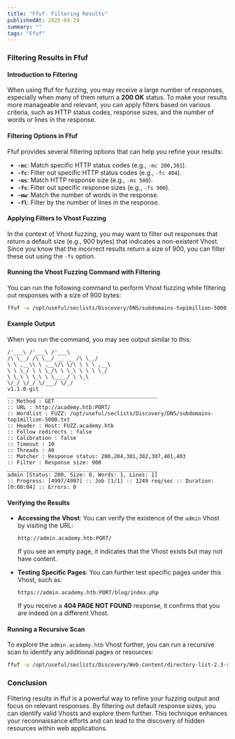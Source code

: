 ```yaml
---
title: "Ffuf- Filtering Results"
publishedAt: 2025-04-29
summary: ""
tags: "Ffuf"
---
```

### Filtering Results in Ffuf

#### Introduction to Filtering
When using ffuf for fuzzing, you may receive a large number of responses, especially when many of them return a **200 OK** status. To make your results more manageable and relevant, you can apply filters based on various criteria, such as HTTP status codes, response sizes, and the number of words or lines in the response.

#### Filtering Options in Ffuf
Ffuf provides several filtering options that can help you refine your results:
- **`-mc`**: Match specific HTTP status codes (e.g., `-mc 200,301`).
- **`-fc`**: Filter out specific HTTP status codes (e.g., `-fc 404`).
- **`-ms`**: Match HTTP response size (e.g., `-ms 500`).
- **`-fs`**: Filter out specific response sizes (e.g., `-fs 900`).
- **`-mw`**: Match the number of words in the response.
- **`-fl`**: Filter by the number of lines in the response.

#### Applying Filters to Vhost Fuzzing
In the context of Vhost fuzzing, you may want to filter out responses that return a default size (e.g., 900 bytes) that indicates a non-existent Vhost. Since you know that the incorrect results return a size of 900, you can filter these out using the `-fs` option.

#### Running the Vhost Fuzzing Command with Filtering
You can run the following command to perform Vhost fuzzing while filtering out responses with a size of 900 bytes:

```bash
ffuf -w /opt/useful/seclists/Discovery/DNS/subdomains-top1million-5000.txt:FUZZ -u http://academy.htb:PORT/ -H "Host: FUZZ.academy.htb" -fs 900
```

#### Example Output
When you run the command, you may see output similar to this:

```
/'___\ /'___\ /'___\
/\ \__/ /\ \__/ __ __ /\ \__/
\ \ ,__\\ \ ,__\/\ \/\ \ \ \ ,__\
\ \ \_/ \ \ \_/\ \ \_\ \ \ \ \_/
\ \_\ \ \_\ \ \____/ \ \_\
\/_/ \/_/ \/___/ \/_/
v1.1.0-git
________________________________________________
:: Method : GET
:: URL : http://academy.htb:PORT/
:: Wordlist : FUZZ: /opt/useful/seclists/Discovery/DNS/subdomains-top1million-5000.txt
:: Header : Host: FUZZ.academy.htb
:: Follow redirects : false
:: Calibration : false
:: Timeout : 10
:: Threads : 40
:: Matcher : Response status: 200,204,301,302,307,401,403
:: Filter : Response size: 900
________________________________________________
admin [Status: 200, Size: 0, Words: 1, Lines: 1]
:: Progress: [4997/4997] :: Job [1/1] :: 1249 req/sec :: Duration: [0:00:04] :: Errors: 0
```

#### Verifying the Results
- **Accessing the Vhost**: You can verify the existence of the `admin` Vhost by visiting the URL:
  ```
  http://admin.academy.htb:PORT/
  ```
  If you see an empty page, it indicates that the Vhost exists but may not have content.

- **Testing Specific Pages**: You can further test specific pages under this Vhost, such as:
  ```
  https://admin.academy.htb:PORT/blog/index.php
  ```
  If you receive a **404 PAGE NOT FOUND** response, it confirms that you are indeed on a different Vhost.

#### Running a Recursive Scan
To explore the `admin.academy.htb` Vhost further, you can run a recursive scan to identify any additional pages or resources:

```bash
ffuf -w /opt/useful/seclists/Discovery/Web-Content/directory-list-2.3-small.txt:FUZZ -u http://admin.academy.htb:PORT/FUZZ -e .php -recursion -recursion-depth 1
```

### Conclusion
Filtering results in ffuf is a powerful way to refine your fuzzing output and focus on relevant responses. By filtering out default response sizes, you can identify valid Vhosts and explore them further. This technique enhances your reconnaissance efforts and can lead to the discovery of hidden resources within web applications.